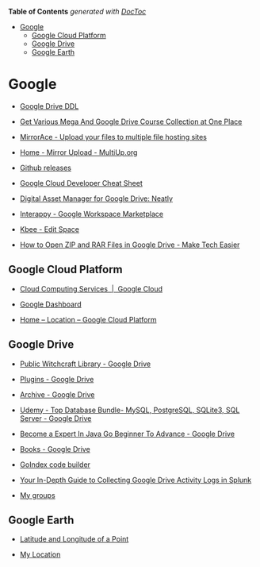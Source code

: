 <!-- START doctoc generated TOC please keep comment here to allow auto update -->
<!-- DON'T EDIT THIS SECTION, INSTEAD RE-RUN doctoc TO UPDATE -->
**Table of Contents**  *generated with [DocToc](https://github.com/thlorenz/doctoc)*

- [Google](#google)
  - [Google Cloud Platform](#google-cloud-platform)
  - [Google Drive](#google-drive)
  - [Google Earth](#google-earth)

<!-- END doctoc generated TOC please keep comment here to allow auto update -->

# Google

- [Google Drive DDL](https://gdl.viperadnan.ga/)

- [Get Various Mega And Google Drive Course Collection at One Place](https://duforum.in/t/get-various-mega-and-google-drive-course-collection-at-one-place/21624)

- [MirrorAce - Upload your files to multiple file hosting sites](https://mirrorace.com/)

- [Home - Mirror Upload - MultiUp.org](https://multiup.eu/)

- [Github releases](http://www.somsubhra.com/github-release-stats)

- [Google Cloud Developer Cheat Sheet](https://googlecloudcheatsheet.withgoogle.com/)

- [Digital Asset Manager for Google Drive: Neatly](https://www.useneatly.com/?ref=producthunt)

- [Interappy - Google Workspace Marketplace](https://workspace.google.com/marketplace/app/interappy/1054213917544)

- [Kbee - Edit Space](https://dashboard.kbee.app/QXrR7frsKnYjjwRXYDdr/spaces/PUdvdTb9JfhoJ6tyZkiq?p=)

- [How to Open ZIP and RAR Files in Google Drive - Make Tech Easier](https://www.google.com/amp/s/www.maketecheasier.com/open-zip-rar-files-google-drive/%3Famp)

## Google Cloud Platform

- [Cloud Computing Services &nbsp;|&nbsp; Google Cloud](https://cloud.google.com/)

- [Google Dashboard](https://myaccount.google.com/dashboard)

- [Home – Location – Google Cloud Platform](https://console.cloud.google.com/home/dashboard?project=location-336402)



## Google Drive

- [Public Witchcraft Library - Google Drive](https://drive.google.com/drive/folders/1GiMpMOxPnxgcgXn8upkxRqTDRmAiep3y)

- [Plugins - Google Drive](https://drive.google.com/drive/folders/1vgBCLfSFnHmBzUFPzog0wVdziAEAdi0p)

- [Archive - Google Drive](https://drive.google.com/drive/folders/1UNPHhBJNOUB0c-gFi9toSqirPSi4W99R)

- [Udemy - Top Database Bundle- MySQL, PostgreSQL, SQLite3, SQL Server - Google Drive](https://drive.google.com/drive/folders/1rxntNcqQPQPOeIfzE0YL4NEtUncUsrJJ)

- [Become a Expert In Java Go Beginner To Advance - Google Drive](https://drive.google.com/drive/folders/1AKga5F6UzHFhvuMPl9zWf6MGxJZfbhac)

- [Books - Google Drive](https://drive.google.com/drive/folders/1Z30-9EO6B0oEuFHYMKUzzzEO6p82-dYU)

- [GoIndex code builder](https://goindex.glitch.me/)

- [Your In-Depth Guide to Collecting Google Drive Activity Logs in Splunk](https://securityboulevard.com/2020/10/your-in-depth-guide-to-collecting-google-drive-activity-logs-in-splunk/)

- [My groups](https://groups.google.com/u/1/my-groups)



## Google Earth

- [Latitude and Longitude of a Point](https://itouchmap.com/?r=latlong)

- [My Location](https://earth.google.com/earth/d/1UElkquoKONAzXd1xNcbh_KS_YuyzxgkQ)